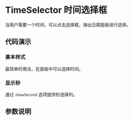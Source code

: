 
# TimeSelector 时间选择框

<Subtitle>当用户需要一个时间，可以点击选择框，弹出日期面板进行选择。</Subtitle>

## 代码演示

### 基本样式

最简单的用法，在面板中可以选择时间。

<Canvas>
  <Story id="components-timeselector--basic" />
</Canvas>

### 显示秒

通过 `showSecond` 选项提供秒选择列。

<Canvas>
  <Story id="components-timeselector--show-second" />
</Canvas>

## 参数说明

<ArgsTable of={TimeSelector} />
